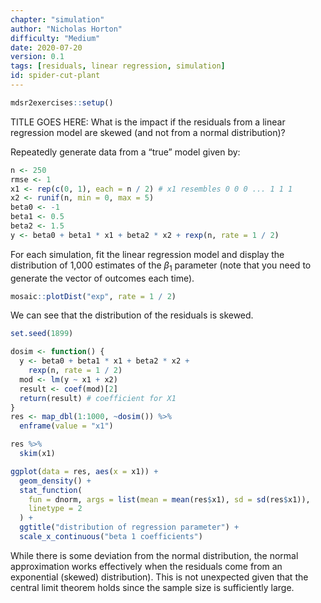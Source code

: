 ```yaml
---
chapter: "simulation"
author: "Nicholas Horton"
difficulty: "Medium"
date: 2020-07-20 
version: 0.1
tags: [residuals, linear regression, simulation]
id: spider-cut-plant
---
```


```r
mdsr2exercises::setup()
```

TITLE GOES HERE: What is the impact if the residuals from a linear regression model are skewed (and not from a normal distribution)?

Repeatedly generate data from a "true" model given by:
```r
n <- 250
rmse <- 1
x1 <- rep(c(0, 1), each = n / 2) # x1 resembles 0 0 0 ... 1 1 1
x2 <- runif(n, min = 0, max = 5)
beta0 <- -1
beta1 <- 0.5
beta2 <- 1.5
y <- beta0 + beta1 * x1 + beta2 * x2 + rexp(n, rate = 1 / 2)
```

For each simulation, fit the linear regression model and display the distribution of 1,000 estimates of the $\beta_1$ parameter (note that you need to generate the vector of outcomes each time).

<!--begin-answer-->

```r
mosaic::plotDist("exp", rate = 1 / 2)
```

We can see that the distribution of the residuals is skewed.


```r
set.seed(1899)
```

```r
dosim <- function() {
  y <- beta0 + beta1 * x1 + beta2 * x2 +
    rexp(n, rate = 1 / 2)
  mod <- lm(y ~ x1 + x2)
  result <- coef(mod)[2]
  return(result) # coefficient for X1
}
res <- map_dbl(1:1000, ~dosim()) %>%
  enframe(value = "x1")

res %>%
  skim(x1)

ggplot(data = res, aes(x = x1)) +
  geom_density() +
  stat_function(
    fun = dnorm, args = list(mean = mean(res$x1), sd = sd(res$x1)),
    linetype = 2
  ) +
  ggtitle("distribution of regression parameter") +
  scale_x_continuous("beta 1 coefficients")
```

While there is some deviation from the normal distribution, the normal approximation works effectively when the residuals come from an exponential (skewed) distribution).  This is not unexpected given that the 
central limit theorem holds since the sample size is sufficiently large.

<!--end-answer-->


